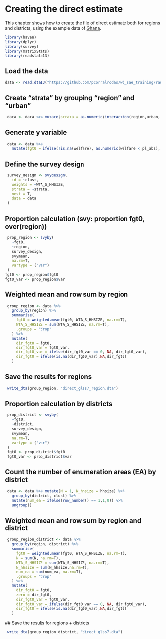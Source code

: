 # Creating the direct estimate

This chapter shows how to create the file of direct estimate both for regions and districts, using the example data of [Ghana](https://github.com/pcorralrodas/wb_sae_training/raw/refs/heads/SummerU_2024/00.Data/input/survey_2017.dta). 

```r
library(haven)
library(dplyr)
library(survey)
library(matrixStats)
library(readstata13)
```

## Load the data
```r
data <- read.dta13("https://github.com/pcorralrodas/wb_sae_training/raw/refs/heads/SummerU_2024/00.Data/input/survey_2017.dta")
```

## Create "strata" by grouping "region" and "urban"
```r
 data <- data %>% mutate(strata = as.numeric(interaction(region,urban, drop = T)))
```
 
## Generate y variable
```r
 data <- data %>% 
   mutate(fgt0 = ifelse(!is.na(welfare), as.numeric(welfare < pl_abs), NA))
```


## Define the survey design
```r
 survey_design <- svydesign(
   id = ~clust,
   weights = ~WTA_S_HHSIZE,
   strata = ~strata,
   nest = T,
   data = data
 )
```


## Proportion calculation (svy: proportion fgt0, over(region))
```r
 prop_region <- svyby(
   ~fgt0,
   ~region,
   survey_design,
   svymean,
   na.rm=T,
   vartype = ("var")
 )
fgt0 <- prop_region$fgt0
fgt0_var <- prop_region$var
```


## Weighted mean and row sum by region
```r
 group_region <- data %>%
   group_by(region) %>%
   summarise(
     fgt0 = weighted.mean(fgt0, WTA_S_HHSIZE, na.rm=T),
     WTA_S_HHSIZE = sum(WTA_S_HHSIZE, na.rm=T),
     .groups = "drop"
   ) %>%
   mutate(
     dir_fgt0 = fgt0,
     dir_fgt0_var = fgt0_var,
     dir_fgt0_var = ifelse(dir_fgt0_var == 0, NA, dir_fgt0_var),
     dir_fgt0 = ifelse(is.na(dir_fgt0_var),NA,dir_fgt0)
   )
```


## Save the results for regions
```r
 write_dta(group_region, "direct_glss7_region.dta")
```
 
 
## Proportion calculation by districts
```r
 prop_district <- svyby(
   ~fgt0,
   ~district,
   survey_design,
   svymean,
   na.rm=T,
   vartype = ("var")
 )
 fgt0 <- prop_district$fgt0
 fgt0_var <- prop_district$var
```



## Count the number of enumeration areas (EA) by district
```r
 data <- data %>% mutate(N = 1, N_hhsize = hhsize) %>%
   group_by(district, clust) %>%
   mutate(num_ea = ifelse(row_number() == 1,1,0)) %>%
   ungroup()
```

## Weighted mean and row sum by region and district
```r
 group_region_district <- data %>%
   group_by(region, district) %>%
   summarise(
     fgt0 = weighted.mean(fgt0, WTA_S_HHSIZE, na.rm=T),
     N = sum(N, na.rm=T),
     WTA_S_HHSIZE = sum(WTA_S_HHSIZE, na.rm=T),
     N_hhsize = sum(N_hhsize,na.rm=T),
     num_ea = sum(num_ea, na.rm=T),
     .groups = "drop"
   ) %>%
   mutate(
     dir_fgt0 = fgt0,
     zero = dir_fgt0,
     dir_fgt0_var = fgt0_var,
     dir_fgt0_var = ifelse(dir_fgt0_var == 0, NA, dir_fgt0_var),
     dir_fgt0 = ifelse(is.na(dir_fgt0_var),NA,dir_fgt0)
   )
``` 


 ## Save the results for regions + districts
```r
 write_dta(group_region_district, "direct_glss7.dta")
 ```
 
